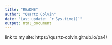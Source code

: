 ```yaml
---
title: "README"
author: "Quartz Colvin"  
date: "Last update: `r Sys.time()`" 
output: html_document
---
```


link to my site: https://quartz-colvin.github.io/pa4/